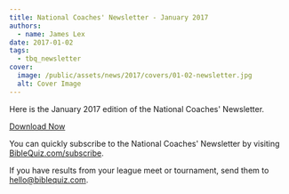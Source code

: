 ```yaml
---
title: National Coaches' Newsletter - January 2017
authors:
  - name: James Lex
date: 2017-01-02
tags:
  - tbq_newsletter
cover:
  image: /public/assets/news/2017/covers/01-02-newsletter.jpg
  alt: Cover Image
---
```


Here is the January 2017 edition of the National Coaches' Newsletter.

<a href="/assets/news/2017/01-newsletter.pdf" class="btn btn-primary">Download Now</a>

You can quickly subscribe to the National Coaches' Newsletter by visiting [BibleQuiz.com/subscribe](/subscribe).

If you have results from your league meet or tournament, send them to [hello@biblequiz.com](mailto:hello@biblequiz.com).
